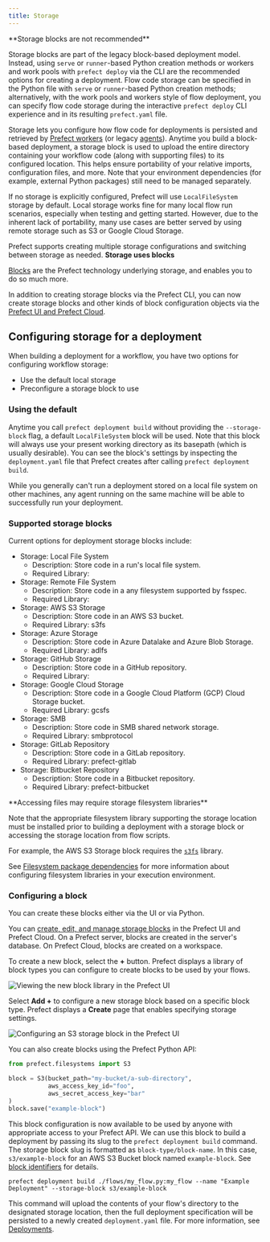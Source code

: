 ```yaml
---
title: Storage
---
```


<Warning>
**Storage blocks are not recommended**

Storage blocks are part of the legacy block-based deployment model. Instead, using `serve` or `runner`\-based Python creation methods or workers and work pools with `prefect deploy` via the CLI are the recommended options for creating a deployment. Flow code storage can be specified in the Python file with `serve` or `runner`\-based Python creation methods; alternatively, with the work pools and workers style of flow deployment, you can specify flow code storage during the interactive `prefect deploy` CLI experience and in its resulting `prefect.yaml` file.
</Warning>

Storage lets you configure how flow code for deployments is persisted and retrieved by [Prefect workers](https://docs.prefect.io/concepts/work-pools) (or legacy [agents](https://docs.prefect.io/concepts/agents)). Anytime you build a block-based deployment, a storage block is used to upload the entire directory containing your workflow code (along with supporting files) to its configured location. This helps ensure portability of your relative imports, configuration files, and more. Note that your environment dependencies (for example, external Python packages) still need to be managed separately.

If no storage is explicitly configured, Prefect will use `LocalFileSystem` storage by default. Local storage works fine for many local flow run scenarios, especially when testing and getting started. However, due to the inherent lack of portability, many use cases are better served by using remote storage such as S3 or Google Cloud Storage.

Prefect supports creating multiple storage configurations and switching between storage as needed.
<Tip>
**Storage uses blocks**


[Blocks](https://docs.prefect.io/concepts/blocks/) are the Prefect technology underlying storage, and enables you to do so much more.

In addition to creating storage blocks via the Prefect CLI, you can now create storage blocks and other kinds of block configuration objects via the [Prefect UI and Prefect Cloud](https://docs.prefect.io/ui/blocks/).
</Tip>

Configuring storage for a deployment
-----------------------------------------------------------------------------------------------

When building a deployment for a workflow, you have two options for configuring workflow storage:

*   Use the default local storage
*   Preconfigure a storage block to use

### Using the default

Anytime you call `prefect deployment build` without providing the `--storage-block` flag, a default `LocalFileSystem` block will be used. Note that this block will always use your present working directory as its basepath (which is usually desirable). You can see the block's settings by inspecting the `deployment.yaml` file that Prefect creates after calling `prefect deployment build`.

While you generally can't run a deployment stored on a local file system on other machines, any agent running on the same machine will be able to successfully run your deployment.

### Supported storage blocks

Current options for deployment storage blocks include:



* Storage: Local File System
  * Description: Store code in a run's local file system.
  * Required Library: 
* Storage: Remote File System
  * Description: Store code in a any filesystem supported by fsspec.
  * Required Library: 
* Storage: AWS S3 Storage
  * Description: Store code in an AWS S3 bucket.
  * Required Library: s3fs
* Storage: Azure Storage
  * Description: Store code in Azure Datalake and Azure Blob Storage.
  * Required Library: adlfs
* Storage: GitHub Storage
  * Description: Store code in a GitHub repository.
  * Required Library: 
* Storage: Google Cloud Storage
  * Description: Store code in a Google Cloud Platform (GCP) Cloud Storage bucket.
  * Required Library: gcsfs
* Storage: SMB
  * Description: Store code in SMB shared network storage.
  * Required Library: smbprotocol
* Storage: GitLab Repository
  * Description: Store code in a GitLab repository.
  * Required Library: prefect-gitlab
* Storage: Bitbucket Repository
  * Description: Store code in a Bitbucket repository.
  * Required Library: prefect-bitbucket

<Note>
**Accessing files may require storage filesystem libraries**


Note that the appropriate filesystem library supporting the storage location must be installed prior to building a deployment with a storage block or accessing the storage location from flow scripts.

For example, the AWS S3 Storage block requires the [`s3fs`](https://s3fs.readthedocs.io/en/latest/) library.

See [Filesystem package dependencies](https://docs.prefect.io/concepts/filesystems/#filesystem-package-dependencies) for more information about configuring filesystem libraries in your execution environment.
</Note>
### Configuring a block

You can create these blocks either via the UI or via Python.

You can [create, edit, and manage storage blocks](https://docs.prefect.io/ui/blocks/) in the Prefect UI and Prefect Cloud. On a Prefect server, blocks are created in the server's database. On Prefect Cloud, blocks are created on a workspace.

To create a new block, select the **+** button. Prefect displays a library of block types you can configure to create blocks to be used by your flows.

![Viewing the new block library in the Prefect UI](/images/storage1.png)

Select **Add +** to configure a new storage block based on a specific block type. Prefect displays a **Create** page that enables specifying storage settings.

![Configuring an S3 storage block in the Prefect UI](/images/storage2.png)

You can also create blocks using the Prefect Python API:

```python
from prefect.filesystems import S3

block = S3(bucket_path="my-bucket/a-sub-directory", 
           aws_access_key_id="foo", 
           aws_secret_access_key="bar"
)
block.save("example-block")

```


This block configuration is now available to be used by anyone with appropriate access to your Prefect API. We can use this block to build a deployment by passing its slug to the `prefect deployment build` command. The storage block slug is formatted as `block-type/block-name`. In this case, `s3/example-block` for an AWS S3 Bucket block named `example-block`. See [block identifiers](https://docs.prefect.io/concepts/deployments/#block-identifiers) for details.

```
prefect deployment build ./flows/my_flow.py:my_flow --name "Example Deployment" --storage-block s3/example-block

```


This command will upload the contents of your flow's directory to the designated storage location, then the full deployment specification will be persisted to a newly created `deployment.yaml` file. For more information, see [Deployments](https://docs.prefect.io/concepts/deployments).